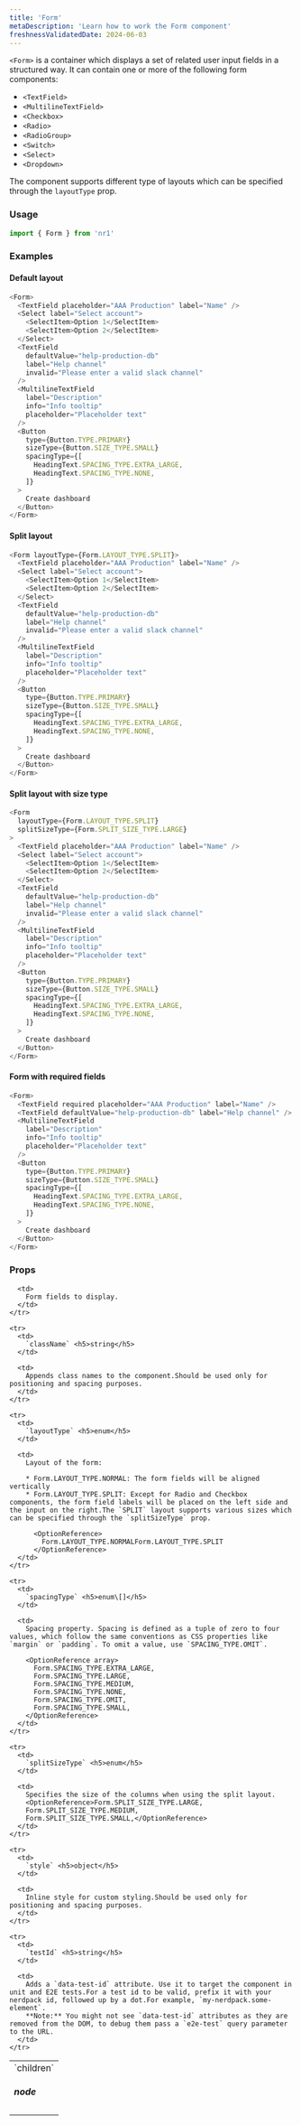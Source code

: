 ```yaml
---
title: 'Form'
metaDescription: 'Learn how to work the Form component'
freshnessValidatedDate: 2024-06-03
---
```


`<Form>` is a container which displays a set of related user input fields in a structured way. It can contain one or more of the following form components:

* `<TextField>`
* `<MultilineTextField>`
* `<Checkbox>`
* `<Radio>`
* `<RadioGroup>`
* `<Switch>`
* `<Select>`
* `<Dropdown>`

The component supports different type of layouts which can be specified through the `layoutType` prop.

### Usage

```js
import { Form } from 'nr1'
```

### Examples

#### Default layout

```js
<Form>
  <TextField placeholder="AAA Production" label="Name" />
  <Select label="Select account">
    <SelectItem>Option 1</SelectItem>
    <SelectItem>Option 2</SelectItem>
  </Select>
  <TextField
    defaultValue="help-production-db"
    label="Help channel"
    invalid="Please enter a valid slack channel"
  />
  <MultilineTextField
    label="Description"
    info="Info tooltip"
    placeholder="Placeholder text"
  />
  <Button
    type={Button.TYPE.PRIMARY}
    sizeType={Button.SIZE_TYPE.SMALL}
    spacingType={[
      HeadingText.SPACING_TYPE.EXTRA_LARGE,
      HeadingText.SPACING_TYPE.NONE,
    ]}
  >
    Create dashboard
  </Button>
</Form>
```

#### Split layout

```js
<Form layoutType={Form.LAYOUT_TYPE.SPLIT}>
  <TextField placeholder="AAA Production" label="Name" />
  <Select label="Select account">
    <SelectItem>Option 1</SelectItem>
    <SelectItem>Option 2</SelectItem>
  </Select>
  <TextField
    defaultValue="help-production-db"
    label="Help channel"
    invalid="Please enter a valid slack channel"
  />
  <MultilineTextField
    label="Description"
    info="Info tooltip"
    placeholder="Placeholder text"
  />
  <Button
    type={Button.TYPE.PRIMARY}
    sizeType={Button.SIZE_TYPE.SMALL}
    spacingType={[
      HeadingText.SPACING_TYPE.EXTRA_LARGE,
      HeadingText.SPACING_TYPE.NONE,
    ]}
  >
    Create dashboard
  </Button>
</Form>
```

#### Split layout with size type

```js
<Form
  layoutType={Form.LAYOUT_TYPE.SPLIT}
  splitSizeType={Form.SPLIT_SIZE_TYPE.LARGE}
>
  <TextField placeholder="AAA Production" label="Name" />
  <Select label="Select account">
    <SelectItem>Option 1</SelectItem>
    <SelectItem>Option 2</SelectItem>
  </Select>
  <TextField
    defaultValue="help-production-db"
    label="Help channel"
    invalid="Please enter a valid slack channel"
  />
  <MultilineTextField
    label="Description"
    info="Info tooltip"
    placeholder="Placeholder text"
  />
  <Button
    type={Button.TYPE.PRIMARY}
    sizeType={Button.SIZE_TYPE.SMALL}
    spacingType={[
      HeadingText.SPACING_TYPE.EXTRA_LARGE,
      HeadingText.SPACING_TYPE.NONE,
    ]}
  >
    Create dashboard
  </Button>
</Form>
```

#### Form with required fields

```js
<Form>
  <TextField required placeholder="AAA Production" label="Name" />
  <TextField defaultValue="help-production-db" label="Help channel" />
  <MultilineTextField
    label="Description"
    info="Info tooltip"
    placeholder="Placeholder text"
  />
  <Button
    type={Button.TYPE.PRIMARY}
    sizeType={Button.SIZE_TYPE.SMALL}
    spacingType={[
      HeadingText.SPACING_TYPE.EXTRA_LARGE,
      HeadingText.SPACING_TYPE.NONE,
    ]}
  >
    Create dashboard
  </Button>
</Form>
```

### Props

<table>
  <tbody>
    <tr>
      <td>
        `children` <h5>node</h5>
      </td>

      <td>
        Form fields to display.
      </td>
    </tr>

    <tr>
      <td>
        `className` <h5>string</h5>
      </td>

      <td>
        Appends class names to the component.Should be used only for positioning and spacing purposes.
      </td>
    </tr>

    <tr>
      <td>
        `layoutType` <h5>enum</h5>
      </td>

      <td>
        Layout of the form:

        * Form.LAYOUT_TYPE.NORMAL: The form fields will be aligned vertically
        * Form.LAYOUT_TYPE.SPLIT: Except for Radio and Checkbox components, the form field labels will be placed on the left side and the input on the right.The `SPLIT` layout supports various sizes which can be specified through the `splitSizeType` prop.

          <OptionReference>
            Form.LAYOUT_TYPE.NORMALForm.LAYOUT_TYPE.SPLIT
          </OptionReference>
      </td>
    </tr>

    <tr>
      <td>
        `spacingType` <h5>enum\[]</h5>
      </td>

      <td>
        Spacing property. Spacing is defined as a tuple of zero to four values, which follow the same conventions as CSS properties like `margin` or `padding`. To omit a value, use `SPACING_TYPE.OMIT`.

        <OptionReference array>
          Form.SPACING_TYPE.EXTRA_LARGE,
          Form.SPACING_TYPE.LARGE,
          Form.SPACING_TYPE.MEDIUM,
          Form.SPACING_TYPE.NONE,
          Form.SPACING_TYPE.OMIT,
          Form.SPACING_TYPE.SMALL,
        </OptionReference>
      </td>
    </tr>

    <tr>
      <td>
        `splitSizeType` <h5>enum</h5>
      </td>

      <td>
        Specifies the size of the columns when using the split layout.
        <OptionReference>Form.SPLIT_SIZE_TYPE.LARGE,
        Form.SPLIT_SIZE_TYPE.MEDIUM,
        Form.SPLIT_SIZE_TYPE.SMALL,</OptionReference>
      </td>
    </tr>

    <tr>
      <td>
        `style` <h5>object</h5>
      </td>

      <td>
        Inline style for custom styling.Should be used only for positioning and spacing purposes.
      </td>
    </tr>

    <tr>
      <td>
        `testId` <h5>string</h5>
      </td>

      <td>
        Adds a `data-test-id` attribute. Use it to target the component in unit and E2E tests.For a test id to be valid, prefix it with your nerdpack id, followed up by a dot.For example, `my-nerdpack.some-element`.
        **Note:** You might not see `data-test-id` attributes as they are removed from the DOM, to debug them pass a `e2e-test` query parameter to the URL.
      </td>
    </tr>
  </tbody>
</table>
